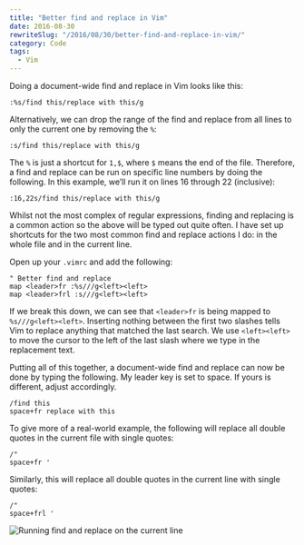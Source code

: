 ```yaml
---
title: "Better find and replace in Vim"
date: 2016-08-30
rewriteSlug: "/2016/08/30/better-find-and-replace-in-vim/"
category: Code
tags:
  - Vim
---
```


Doing a document-wide find and replace in Vim looks like this:

```vim
:%s/find this/replace with this/g
```

Alternatively, we can drop the range of the find and replace from all lines to only the current one by removing the `%`:

```vim
:s/find this/replace with this/g
```

The `%` is just a shortcut for `1,$`, where `$` means the end of the file. Therefore, a find and replace can be run on specific line numbers by doing the following. In this example, we’ll run it on lines 16 through 22 (inclusive):

```vim
:16,22s/find this/replace with this/g
```

Whilst not the most complex of regular expressions, finding and replacing is a common action so the above will be typed out quite often. I have set up shortcuts for the two most common find and replace actions I do: in the whole file and in the current line.

Open up your `.vimrc` and add the following:

```vim
" Better find and replace
map <leader>fr :%s///g<left><left>
map <leader>frl :s///g<left><left>
```

If we break this down, we can see that `<leader>fr` is being mapped to `%s///g<left><left>`. Inserting nothing between the first two slashes tells Vim to replace anything that matched the last search. We use `<left><left>` to move the cursor to the left of the last slash where we type in the replacement text.

Putting all of this together, a document-wide find and replace can now be done by typing the following. My leader key is set to space. If yours is different, adjust accordingly.

```vim
/find this
space+fr replace with this
```

To give more of a real-world example, the following will replace all double quotes in the current file with single quotes:

```vim
/"
space+fr '
```

Similarly, this will replace all double quotes in the current line with single quotes:

```vim
/"
space+frl '
```

![Running find and replace on the current line](./find-replace-line.gif)
  